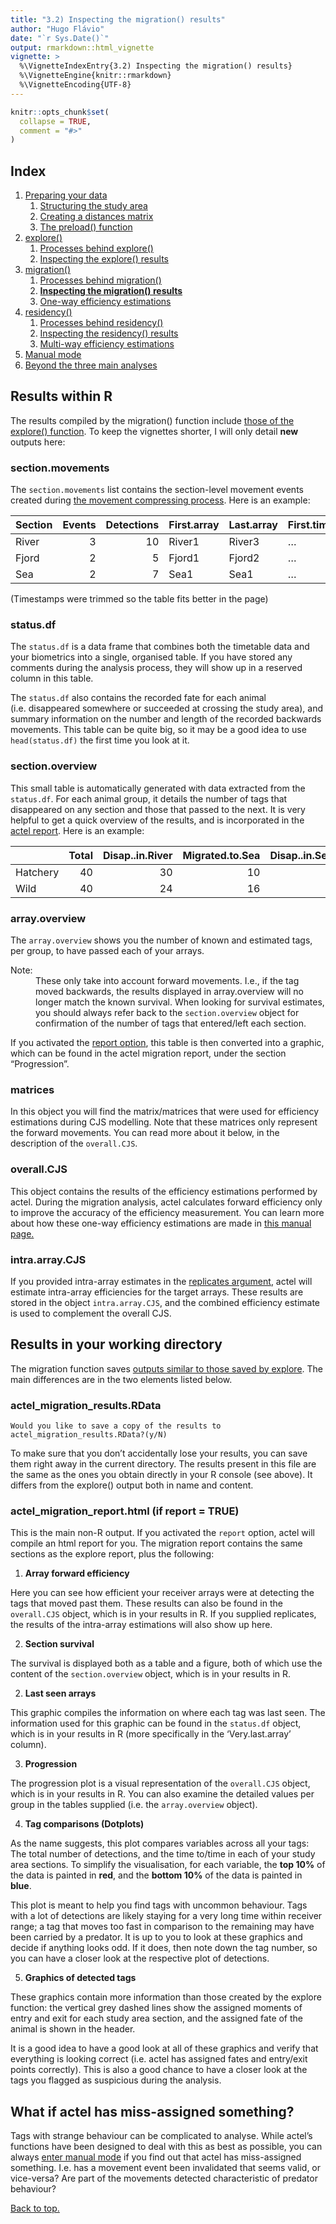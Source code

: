 ```yaml
---
title: "3.2) Inspecting the migration() results"
author: "Hugo Flávio"
date: "`r Sys.Date()`"
output: rmarkdown::html_vignette
vignette: >
  %\VignetteIndexEntry{3.2) Inspecting the migration() results}
  %\VignetteEngine{knitr::rmarkdown}
  %\VignetteEncoding{UTF-8}
---
```


```r
knitr::opts_chunk$set(
  collapse = TRUE,
  comment = "#>"
)
```

## Index

1. [Preparing your data](a-0_workspace_requirements.html)
    1. [Structuring the study area](a-1_study_area.html)
    1. [Creating a distances matrix](a-2_distances_matrix.html)
    1. [The preload() function](a-3_preload.html)
1. [explore()](b-0_explore.html)
    1. [Processes behind explore()](b-1_explore_processes.html)
    1. [Inspecting the explore() results](b-2_explore_results.html)
1. [migration()](c-0_migration.html)
    1. [Processes behind migration()](c-1_migration_processes.html)
    1. [__Inspecting the migration() results__](c-2_migration_results.html)
    1. [One-way efficiency estimations](c-3_migration_efficiency.html)
1. [residency()](d-0_residency.html)
    1. [Processes behind residency()](d-1_residency_processes.html)
    1. [Inspecting the residency() results](d-2_residency_results.html)
    1. [Multi-way efficiency estimations](d-3_residency_efficiency.html)
1. [Manual mode](e-0_manual_mode.html)
1. [Beyond the three main analyses](f-0_post_functions.html)


## Results within R

The results compiled by the migration() function include [those of the explore() function](b-2_explore_results.html). To keep the vignettes shorter, I will only detail **new** outputs here:

### section.movements

The `section.movements` list contains the section-level movement events created during [the movement compressing process](c-1_migration_processes.html#section-movements). Here is an example:

|Section  | Events| Detections|First.array  |Last.array  |First.time |Last.time |Time.travelling |Time.in.section |
|:--------|------:|----------:|:------------|:-----------|:----------|:---------|:---------------|:---------------|
|River    |      3|         10|River1       |River3      |...        |...       |        11:45:03|         0:15:58|
|Fjord    |      2|          5|Fjord1       |Fjord2      |...        |...       |        14:00:45|        03:32:01|
|Sea      |      2|          7|Sea1         |Sea1        |...        |...       |        26:27:24|        15:59:13|

(Timestamps were trimmed so the table fits better in the page)


### status.df

The `status.df` is a data frame that combines both the timetable data and your biometrics into a single, organised table. If you have stored any comments during the analysis process, they will show up in a reserved column in this table. 

The `status.df` also contains the recorded fate for each animal (i.e. disappeared somewhere or succeeded at crossing the study area), and summary information on the number and length of the recorded backwards movements. This table can be quite big, so it may be a good idea to use `head(status.df)`  the first time you look at it.


### section.overview

This small table is automatically generated with data extracted from the `status.df`. For each animal group, it details the number of tags that disappeared on any section and those that passed to the next. It is very helpful to get a quick overview of the results, and is incorporated in the [actel report](#actel_migration_report.html-if-report-true). Here is an example:

|         | Total| Disap..in.River| Migrated.to.Sea| Disap..in.Sea| Succeeded|
|:--------|-----:|---------------:|---------------:|-------------:|---------:|
|Hatchery |    40|              30|              10|             3|         7|
|Wild     |    40|              24|              16|             2|        14|


### array.overview

The `array.overview` shows you the number of known and estimated tags, per group, to have passed each of your arrays.

Note:
  : These only take into account forward movements. I.e., if the tag moved backwards, the results displayed in array.overview will no longer match the known survival. When looking for survival estimates, you should always refer back to the `section.overview` object for confirmation of the number of tags that entered/left each section.

If you activated the [report option](b-0_explore.html#report), this table is then converted into a graphic, which can be found in the actel migration report, under the section "Progression".


### matrices

In this object you will find the matrix/matrices that were used for efficiency estimations during CJS modelling. Note that these matrices only represent the forward movements. You can read more about it below, in the description of the `overall.CJS`.


### overall.CJS

This object contains the results of the efficiency estimations performed by actel. During the migration analysis, actel calculates forward efficiency only to improve the accuracy of the efficiency measurement. You can learn more about how these one-way efficiency estimations are made in [this manual page.](c-3_migration_efficiency.html)


### intra.array.CJS

If you provided intra-array estimates in the [replicates argument](c-0_migration.html#replicates), actel will estimate intra-array efficiencies for the target arrays. These results are stored in the object `intra.array.CJS`, and the combined efficiency estimate is used to complement the overall CJS.


## Results in your working directory

The migration function saves [outputs similar to those saved by explore](b-2_explore_results.html#results-in-your-working-directory). The main differences are in the two elements listed below.

### actel_migration_results.RData

``
Would you like to save a copy of the results to actel_migration_results.RData?(y/N) 
``

To make sure that you don't accidentally lose your results, you can save them right away in the current directory. The results present in this file are the same as the ones you obtain directly in your R console (see above). It differs from the explore() output both in name and content.


### actel_migration_report.html (if report = TRUE)

This is the main non-R output. If you activated the `report` option, actel will compile an html report for you. The migration report contains the same sections as the explore report, plus the following:

1. **Array forward efficiency**

  Here you can see how efficient your receiver arrays were at detecting the tags that moved past them. These results can also be found in the `overall.CJS` object, which is in your results in R. If you supplied replicates, the results of the intra-array estimations will also show up here.

2. **Section survival**

  The survival is displayed both as a table and a figure, both of which use the content of the `section.overview` object, which is in your results in R.

2. **Last seen arrays**

  This graphic compiles the information on where each tag was last seen. The information used for this graphic can be found in the `status.df` object, which is in your results in R (more specifically in the 'Very.last.array' column).

3. **Progression**

  The progression plot is a visual representation of the `overall.CJS` object, which is in your results in R. 
  You can also examine the detailed values per group in the tables supplied (i.e. the `array.overview` object).


4. **Tag comparisons (Dotplots)**

  As the name suggests, this plot compares variables across all your tags: The total number of detections, and the time to/time in each of your study area sections. To simplify the visualisation, for each variable, the **top 10%** of the data is painted in **red**, and the **bottom 10%** of the data is painted in **blue**.

  This plot is meant to help you find tags with uncommon behaviour. Tags with a lot of detections are likely staying for a very long time within receiver range; a tag that moves too fast in comparison to the remaining may have been carried by a predator. It is up to you to look at these graphics and decide if anything looks odd. If it does, then note down the tag number, so you can have a closer look at the respective plot of detections.


5. **Graphics of detected tags**

  These graphics contain more information than those created by the explore function: the vertical grey dashed lines show the assigned moments of entry and exit for each study area section, and the assigned fate of the animal is shown in the header.

  It is a good idea to have a good look at all of these graphics and verify that everything is looking correct (i.e. actel has assigned fates and entry/exit points correctly). This is also a good chance to have a closer look at the tags you flagged as suspicious during the analysis.


## What if actel has miss-assigned something?

Tags with strange behaviour can be complicated to analyse. While actel's functions have been designed to deal with this as best as possible, you can always [enter manual mode](e-0_manual_mode.html) if you find out that actel has miss-assigned something. I.e. has a movement event been invalidated that seems valid, or vice-versa? Are part of the movements detected characteristic of predator behaviour?

[Back to top.](#)